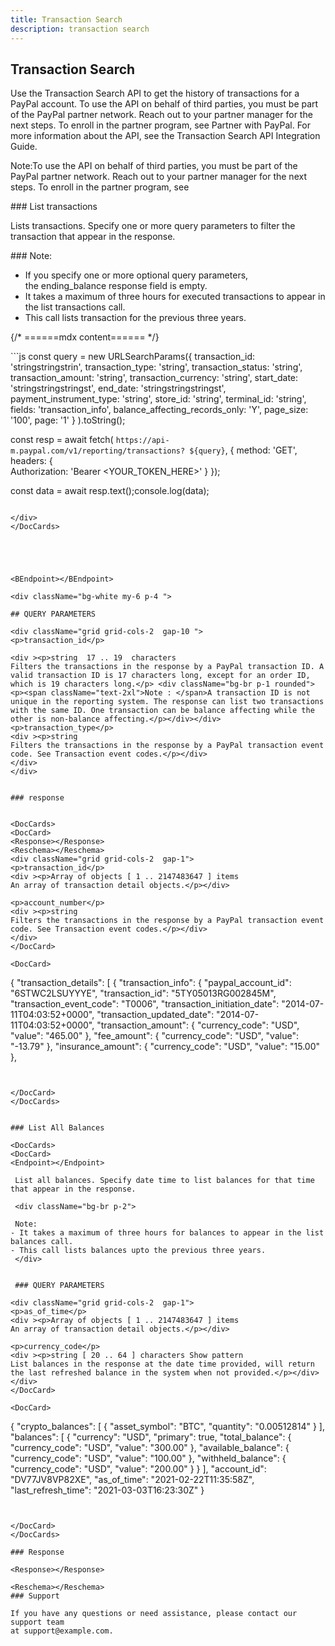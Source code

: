 ```yaml
---
title: Transaction Search
description: transaction search
---
```


## Transaction Search


Use the Transaction Search API to get the history of transactions for a PayPal account. To use the API on behalf of third parties, you must be part of the PayPal partner network. Reach out to your partner manager for the next steps. To enroll in the partner program, see Partner with PayPal. For more information about the API, see the Transaction Search API Integration Guide.                        


<DocCards>
<div>
<DocCard bgColor='#EEEDF4'>
<p><span style={{color:"black"}} className="text-border text-black">Note:</span>To use the API on behalf of third parties, you must be part of the PayPal partner network. Reach out to your partner manager for the next steps. To enroll in the partner program, see </p>
</DocCard>

<DocCard>
### List transactions

Lists transactions. Specify one or more query parameters to filter the transaction that appear in the response.
</DocCard>
<Endpoint></Endpoint>

<DocCard bgColor='#EEEDF4'>
### Note:

- If you specify one or more optional query parameters, the ending_balance response field is empty.
- It takes a maximum of three hours for executed transactions to appear in the list transactions call.
- This call lists transaction for the previous three years.
</DocCard>


</div>

{/* ======mdx content====== */}
<div style={{width:'370px'}}>
```js
const query = new URLSearchParams({ 
  transaction_id: 'stringstringstrin',
  transaction_type: 'string', 
  transaction_status: 'string', 
  transaction_amount: 'string',
  transaction_currency: 'string', 
  start_date: 'stringstringstringst',  
  end_date: 'stringstringstringst',  
  payment_instrument_type: 'string',
  store_id: 'string',
  terminal_id: 'string', 
  fields: 'transaction_info',
  balance_affecting_records_only: 'Y', 
  page_size: '100', 
  page: '1'
  } ).toString();

  const resp = await fetch(
      `https://api-m.paypal.com/v1/reporting/transactions?
      ${query}`, 
        {    method: 'GET',    
          headers: {  
                Authorization: 'Bearer <YOUR_TOKEN_HERE>' 
                   } });


const data = await resp.text();console.log(data);
```

</div>
</DocCards>





<BEndpoint></BEndpoint>

<div className="bg-white my-6 p-4 ">

## QUERY PARAMETERS

<div className="grid grid-cols-2  gap-10 ">
<p>transaction_id</p>

<div ><p>string  17 .. 19  characters
Filters the transactions in the response by a PayPal transaction ID. A valid transaction ID is 17 characters long, except for an order ID, which is 19 characters long.</p> <div className="bg-br p-1 rounded"><p><span className="text-2xl">Note : </span>A transaction ID is not unique in the reporting system. The response can list two transactions with the same ID. One transaction can be balance affecting while the other is non-balance affecting.</p></div></div>
<p>transaction_type</p>
<div ><p>string
Filters the transactions in the response by a PayPal transaction event code. See Transaction event codes.</p></div>
</div>
</div>


### response


<DocCards>
<DocCard>
<Response></Response>
<Reschema></Reschema>
<div className="grid grid-cols-2  gap-1">
<p>transaction_id</p>
<div ><p>Array of objects [ 1 .. 2147483647 ] items
An array of transaction detail objects.</p></div>

<p>account_number</p>
<div ><p>string
Filters the transactions in the response by a PayPal transaction event code. See Transaction event codes.</p></div>
</div>
</DocCard>

<DocCard>

```
{
"transaction_details": [
{
"transaction_info": {
"paypal_account_id": "6STWC2LSUYYYE",
"transaction_id": "5TY05013RG002845M",
"transaction_event_code": "T0006",
"transaction_initiation_date": "2014-07-11T04:03:52+0000",
"transaction_updated_date": "2014-07-11T04:03:52+0000",
"transaction_amount": {
"currency_code": "USD",
"value": "465.00"
},
"fee_amount": {
"currency_code": "USD",
"value": "-13.79"
},
"insurance_amount": {
"currency_code": "USD",
"value": "15.00"
},
```


</DocCard>
</DocCards>


### List All Balances

<DocCards>
<DocCard>
<Endpoint></Endpoint>

 List all balances. Specify date time to list balances for that time that appear in the response.

 <div className="bg-br p-2">
 
 Note: 
- It takes a maximum of three hours for balances to appear in the list balances call.
- This call lists balances upto the previous three years.
 </div>


 ### QUERY PARAMETERS

<div className="grid grid-cols-2  gap-1">
<p>as_of_time</p>
<div ><p>Array of objects [ 1 .. 2147483647 ] items
An array of transaction detail objects.</p></div>

<p>currency_code</p>
<div ><p>string [ 20 .. 64 ] characters Show pattern
List balances in the response at the date time provided, will return the last refreshed balance in the system when not provided.</p></div>
</div>
</DocCard>

<DocCard>

```
{
"crypto_balances": [
{
"asset_symbol": "BTC",
"quantity": "0.00512814"
}
],
"balances": [
{
"currency": "USD",
"primary": true,
"total_balance": {
"currency_code": "USD",
"value": "300.00"
},
"available_balance": {
"currency_code": "USD",
"value": "100.00"
},
"withheld_balance": {
"currency_code": "USD",
"value": "200.00"
}
}
],
"account_id": "DV77JV8VP82XE",
"as_of_time": "2021-02-22T11:35:58Z",
"last_refresh_time": "2021-03-03T16:23:30Z"
}

```


</DocCard>
</DocCards>

### Response

<Response></Response>

<Reschema></Reschema>
### Support

If you have any questions or need assistance, please contact our support team 
at support@example.com.
